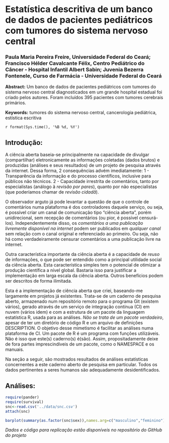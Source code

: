 
# Estatística descritiva de um banco de dados de pacientes pediátricos com tumores do sistema nervoso central

### Paula Maria Pereira Freire, Universidade Federal do Ceará; Francisco Hélder Cavalcante Félix, Centro Pediátrico do Câncer - Hospital Infantil Albert Sabin; Juvenia Bezerra Fontenele, Curso de Farmácia - Universidade Federal do Ceará

**Abstract:** Um banco de dados de pacientes pediátricos com tumores do sistema nervoso central diagnosticados em um grande hospital estadual foi criado pelos autores. Foram incluídos 395 pacientes com tumores cerebrais primários.

**Keywords:** tumores do sistema nervoso central, cancerologia pediátrica, estística escritiva

`r format(Sys.time(), '%B %d, %Y')`

## Introdução:

A ciência aberta baseia-se principalmente na capacidade de divulgar (compartilhar) eletronicamente as informações coletadas (dados brutos) e produzidas (análises e seus resultados) de um projeto de pesquisa através da internet. Dessa forma, 2 consequências advém imediatamente:
1 - Transparência da informação e do processo científicos, inclusive para públicos não técnicos.
2 - Capacidade irrestrita de comentários, tanto por especialistas (análogo ã _revisão por pares_), quanto por não especialistas (que poderíamos chamar de *revisão cidadã*).

O observador arguto já pode levantar a questão de que o controle de comentários numa plataforma é dos controladores daquele serviço, ou seja, é possível criar um canal de comunicação tipo "ciência aberta", porém unidirecional, sem recepção de comentários (ou pior, é possível censurá-los). Independentemente disso, os _comentários a uma publicação livremente disponível na internet_ podem ser publicados em *qualquer canal* sem relação com o canal original e referenciado ao primeiro. Ou seja, não há como verdadeiramente censurar comentários a uma publicação livre na internet.

Outra característica importante da ciência aberta é a capacidade de *reuso* de informações, o que pode ser entendido como a principal utilidade social da ciência aberta. Esta característica simples tem o potencial de otimizar a produção científica a nível global. Bastaria isso para justificar a implementação em larga escala da ciência aberta. Outros benefícios podem ser descritos de forma ilimitada.

Esta é a implementação de ciência aberta que criei, baseando-me largamente em projetos já existentes. Trata-se de um caderno de pesquisa aberto, armazenado num repositório remoto para o programa Git (existem vários), gerado através de um serviço de integração contínua (CI) em nuvem (vários idem) e com a estrutura de um pacote da linguagem estatística R, usada para as análises. *Não se trata de um pacote verdadeiro*, apesar de ter um diretório de código R e um arquivo de definições DESCRIPTION. O objetivo desse mimetismo é facilitar as análises numa plataforma de CI. Um pacote de R é um programa com funções utilizáveis. Não é isso que este(s) caderno(s) é(são). Assim, propositadamente deixe de fora partes imprescindíveis de um pacote, como o NAMESPACE e os manuais.

Na seção a seguir, são mostrados resultados de análises estatísticas concernentes a este caderno aberto de pesquisa em particular. Todos os dados pertinentes a seres humanos são adequadamente desidentificados.

## Análises:

```r
require(pander)  
require(survival)
snc<-read.csv('../data/snc.csv')
attach(snc)  

```

```r
barplot(summary(as.factor(snc$sex)),names.arg=c("masculino","feminino"),xlab="Sexo",width=0.5,xlim=c(0,1.7),space=0.5,col=0)
```


_Dados e código para replicação estão disponíveis no repositório do GitHub do projeto_

